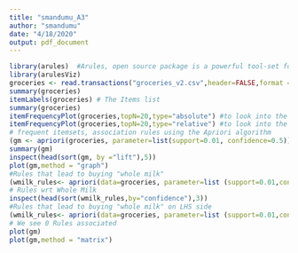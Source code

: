 ---
title: "smandumu_A3"
author: "smandumu"
date: "4/18/2020"
output: pdf_document
---
```{r}
library(arules)  #Arules, open source package is a powerful tool-set for mining associative rules
library(arulesViz)
groceries <- read.transactions("groceries_v2.csv",header=FALSE,format = "basket",sep = ",")
summary(groceries)
itemLabels(groceries) # The Items list
summary(groceries)
itemFrequencyPlot(groceries,topN=20,type="absolute") #to look into the item frequency
itemFrequencyPlot(groceries,topN=20,type="relative") #to look into the item frequency
# frequent itemsets, association rules using the Apriori algorithm
(gm <- apriori(groceries, parameter=list(support=0.01, confidence=0.5)))
summary(gm)
inspect(head(sort(gm, by ="lift"),5))
plot(gm,method = "graph")
#Rules that lead to buying "whole milk"
(wmilk_rules<- apriori(data=groceries, parameter=list (support=0.01,confidence = 0.5), appearance = list (rhs="whole milk")))
# Rules wrt Whole Milk
inspect(head(sort(wmilk_rules,by="confidence"),3))
#Rules that lead to buying "whole milk" on LHS side
(wmilk_rules<- apriori(data=groceries, parameter=list (support=0.01,confidence = 0.5), appearance = list (lhs="whole milk")))
# We see 0 Rules associated
plot(gm)
plot(gm,method = "matrix")


```

